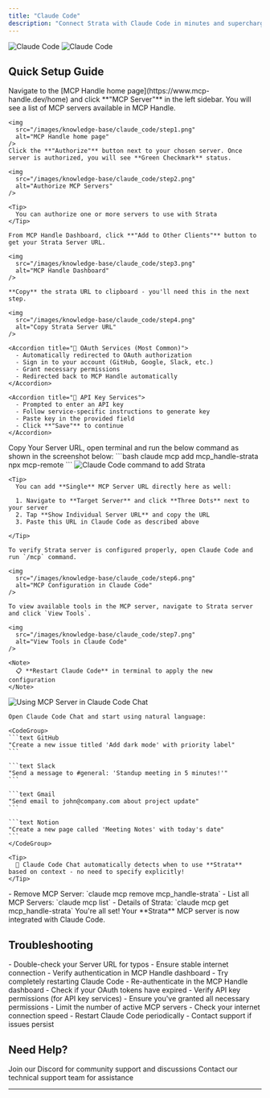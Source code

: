 ```yaml
---
title: "Claude Code"
description: "Connect Strata with Claude Code in minutes and supercharge your AI coding experience"
---
```

<img
  className="block dark:hidden"
  src="/images/knowledge-base/claude_code/Claude_Code.png"
  alt="Claude Code"
/>
<img
  className="hidden dark:block"
  src="/images/knowledge-base/claude_code/Claude_Code.png"
  alt="Claude Code"
/>

## Quick Setup Guide

<Steps>
  <Step title="Authorize MCP Servers to Use with Strata">
    Navigate to the [MCP Handle home page](https://www.mcp-handle.dev/home) and click **"MCP Server"** in the left sidebar. You will see a list of MCP servers available in MCP Handle.

    <img
      src="/images/knowledge-base/claude_code/step1.png"
      alt="MCP Handle home page"
    />    
    Click the **"Authorize"** button next to your chosen server. Once server is authorized, you will see **Green Checkmark** status.

    <img
      src="/images/knowledge-base/claude_code/step2.png"
      alt="Authorize MCP Servers"
    />

    <Tip>
      You can authorize one or more servers to use with Strata
    </Tip>

  </Step>

  <Step title="Get Strata Server URL">

    From MCP Handle Dashboard, click **"Add to Other Clients"** button to get your Strata Server URL.
  
    <img
      src="/images/knowledge-base/claude_code/step3.png"
      alt="MCP Handle Dashboard"
    />

    **Copy** the strata URL to clipboard - you'll need this in the next step.

    <img
      src="/images/knowledge-base/claude_code/step4.png"
      alt="Copy Strata Server URL"
    />

    <Accordion title="🔐 OAuth Services (Most Common)">
      - Automatically redirected to OAuth authorization
      - Sign in to your account (GitHub, Google, Slack, etc.)
      - Grant necessary permissions
      - Redirected back to MCP Handle automatically
    </Accordion>
    
    <Accordion title="🔑 API Key Services">
      - Prompted to enter an API key
      - Follow service-specific instructions to generate key
      - Paste key in the provided field
      - Click **"Save"** to continue
    </Accordion>
  </Step>



  <Step title="Configure Claude Code">
    Copy Your Server URL, open terminal and run the below command as shown in the screenshot below:
    ```bash
    claude mcp add mcp_handle-strata npx mcp-remote <strata-url>
     ```
    <img
      src="/images/knowledge-base/claude_code/step5.png"
      alt="Claude Code command to add Strata"
    />

    <Tip>
      You can add **Single** MCP Server URL directly here as well:

      1. Navigate to **Target Server** and click **Three Dots** next to your server
      2. Tap **Show Individual Server URL** and copy the URL
      3. Paste this URL in Claude Code as described above

    </Tip>

  </Step>

  <Step title="Verify Tools Loading">

    To verify Strata server is configured properly, open Claude Code and run `/mcp` command.

    <img
      src="/images/knowledge-base/claude_code/step6.png"
      alt="MCP Configuration in Claude Code"
    />

    To view available tools in the MCP server, navigate to Strata server and click `View Tools`.
     
    <img
      src="/images/knowledge-base/claude_code/step7.png"
      alt="View Tools in Claude Code"
    />
    
    <Note>
      📋 **Restart Claude Code** in terminal to apply the new configuration
    </Note>
    
  </Step>

  <Step title="Start Using in Claude Code Chat">
    <img
      src="/images/knowledge-base/claude_code/step8.jpg"
      alt="Using MCP Server in Claude Code Chat"
    />
    
    Open Claude Code Chat and start using natural language:
    
    <CodeGroup>
    ```text GitHub
    "Create a new issue titled 'Add dark mode' with priority label"
    ```
    
    ```text Slack
    "Send a message to #general: 'Standup meeting in 5 minutes!'"
    ```
    
    ```text Gmail
    "Send email to john@company.com about project update"
    ```
    
    ```text Notion
    "Create a new page called 'Meeting Notes' with today's date"
    ```
    </CodeGroup>
    
    <Tip>
      🎯 Claude Code Chat automatically detects when to use **Strata** based on context - no need to specify explicitly!
    </Tip>
  </Step>


  <Step title="Other Commands related to MCPs">
    - Remove MCP Server: `claude mcp remove mcp_handle-strata`
    - List all MCP Servers: `claude mcp list`
    - Details of Strata: `claude mcp get mcp_handle-strata`
  </Step>


  <Step title="Happy Building! 🎉">
    You're all set! Your **Strata** MCP server is now integrated with Claude Code.
  </Step>
</Steps>

## Troubleshooting

<AccordionGroup>
  <Accordion title="🔧 Tools Not Appearing">
    - Double-check your Server URL for typos
    - Ensure stable internet connection
    - Verify authentication in MCP Handle dashboard
    - Try completely restarting Claude Code
  </Accordion>
  
  <Accordion title="🔐 Authentication Issues">
    - Re-authenticate in the MCP Handle dashboard
    - Check if your OAuth tokens have expired
    - Verify API key permissions (for API key services)
    - Ensure you've granted all necessary permissions
  </Accordion>
  
  <Accordion title="⚡ Performance Issues">
    - Limit the number of active MCP servers
    - Check your internet connection speed
    - Restart Claude Code periodically
    - Contact support if issues persist
  </Accordion>
</AccordionGroup>

## Need Help?

<CardGroup cols={2}>
  <Card title="Community" icon="discord">
    Join our Discord for community support and discussions
  </Card>
  <Card title="Support" icon="headphones">
    Contact our technical support team for assistance
  </Card>
</CardGroup>

---
